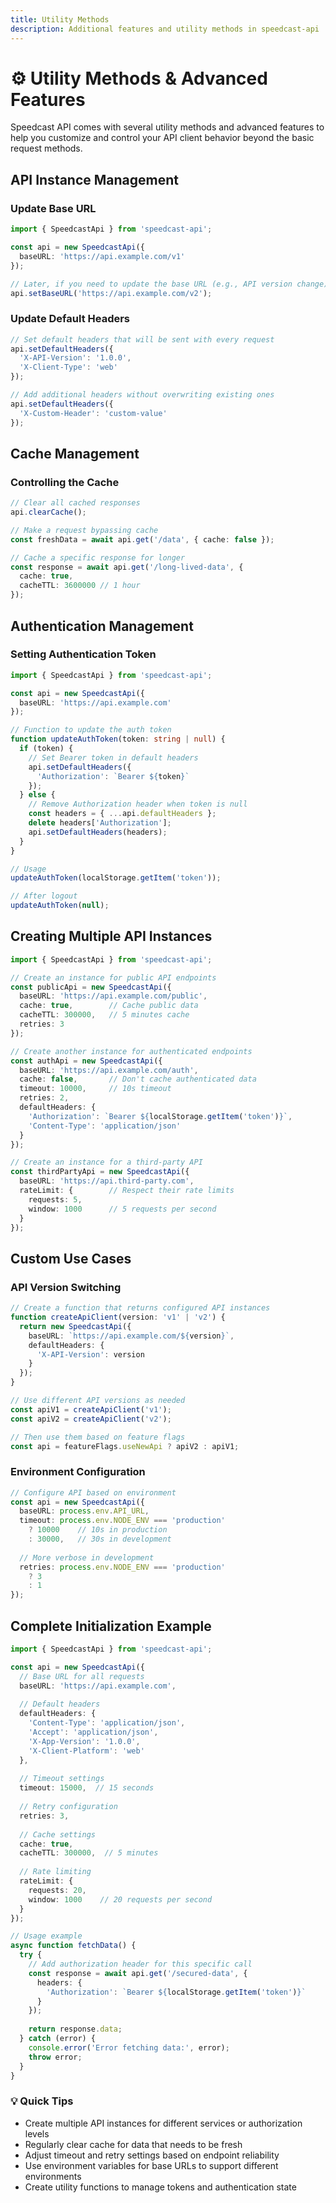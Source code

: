 ```yaml
---
title: Utility Methods
description: Additional features and utility methods in speedcast-api
---
```


# ⚙️ Utility Methods & Advanced Features

<div className="bg-gradient-to-r from-slate-50 to-gray-50 p-4 rounded-lg border border-slate-200 mb-6">
  <p className="text-slate-800 font-medium">Speedcast API comes with several utility methods and advanced features to help you customize and control your API client behavior beyond the basic request methods.</p>
</div>

## API Instance Management

<div className="grid grid-cols-1 md:grid-cols-2 gap-6 my-6">
  <div className="bg-white p-6 rounded-lg border border-gray-200 shadow-sm">
    <h3 className="text-lg font-semibold mb-3">Update Base URL</h3>
    
```typescript
import { SpeedcastApi } from 'speedcast-api';

const api = new SpeedcastApi({
  baseURL: 'https://api.example.com/v1'
});

// Later, if you need to update the base URL (e.g., API version change)
api.setBaseURL('https://api.example.com/v2');
```
  </div>

  <div className="bg-white p-6 rounded-lg border border-gray-200 shadow-sm">
    <h3 className="text-lg font-semibold mb-3">Update Default Headers</h3>
    
```typescript
// Set default headers that will be sent with every request
api.setDefaultHeaders({
  'X-API-Version': '1.0.0',
  'X-Client-Type': 'web'
});

// Add additional headers without overwriting existing ones
api.setDefaultHeaders({
  'X-Custom-Header': 'custom-value'
});
```
  </div>
</div>

## Cache Management

<div className="bg-white p-6 rounded-lg border-l-4 border-blue-500 shadow-sm my-6">
  <h3 className="text-lg font-semibold mb-3">Controlling the Cache</h3>
  
```typescript
// Clear all cached responses
api.clearCache();

// Make a request bypassing cache
const freshData = await api.get('/data', { cache: false });

// Cache a specific response for longer
const response = await api.get('/long-lived-data', {
  cache: true,
  cacheTTL: 3600000 // 1 hour
});
```
</div>

## Authentication Management

<div className="bg-white p-6 rounded-lg border border-gray-200 shadow-sm my-6">
  <h3 className="text-lg font-semibold mb-3">Setting Authentication Token</h3>
  
```typescript
import { SpeedcastApi } from 'speedcast-api';

const api = new SpeedcastApi({
  baseURL: 'https://api.example.com'
});

// Function to update the auth token
function updateAuthToken(token: string | null) {
  if (token) {
    // Set Bearer token in default headers
    api.setDefaultHeaders({
      'Authorization': `Bearer ${token}`
    });
  } else {
    // Remove Authorization header when token is null
    const headers = { ...api.defaultHeaders };
    delete headers['Authorization'];
    api.setDefaultHeaders(headers);
  }
}

// Usage
updateAuthToken(localStorage.getItem('token'));

// After logout
updateAuthToken(null);
```
</div>

## Creating Multiple API Instances

<div className="bg-gradient-to-r from-purple-50 to-pink-50 p-6 rounded-lg border border-purple-200 my-6">

```typescript
import { SpeedcastApi } from 'speedcast-api';

// Create an instance for public API endpoints
const publicApi = new SpeedcastApi({
  baseURL: 'https://api.example.com/public',
  cache: true,        // Cache public data
  cacheTTL: 300000,   // 5 minutes cache
  retries: 3
});

// Create another instance for authenticated endpoints
const authApi = new SpeedcastApi({
  baseURL: 'https://api.example.com/auth',
  cache: false,       // Don't cache authenticated data
  timeout: 10000,     // 10s timeout
  retries: 2,
  defaultHeaders: {
    'Authorization': `Bearer ${localStorage.getItem('token')}`,
    'Content-Type': 'application/json'
  }
});

// Create an instance for a third-party API
const thirdPartyApi = new SpeedcastApi({
  baseURL: 'https://api.third-party.com',
  rateLimit: {        // Respect their rate limits
    requests: 5,
    window: 1000      // 5 requests per second
  }
});
```
</div>

## Custom Use Cases

<div className="grid grid-cols-1 md:grid-cols-2 gap-6 my-6">
  <div className="bg-white p-6 rounded-lg border-l-4 border-green-500 shadow-sm">
    <h3 className="text-lg font-semibold mb-3">API Version Switching</h3>
    
```typescript
// Create a function that returns configured API instances
function createApiClient(version: 'v1' | 'v2') {
  return new SpeedcastApi({
    baseURL: `https://api.example.com/${version}`,
    defaultHeaders: {
      'X-API-Version': version
    }
  });
}

// Use different API versions as needed
const apiV1 = createApiClient('v1');
const apiV2 = createApiClient('v2');

// Then use them based on feature flags
const api = featureFlags.useNewApi ? apiV2 : apiV1;
```
  </div>

  <div className="bg-white p-6 rounded-lg border-l-4 border-amber-500 shadow-sm">
    <h3 className="text-lg font-semibold mb-3">Environment Configuration</h3>
    
```typescript
// Configure API based on environment
const api = new SpeedcastApi({
  baseURL: process.env.API_URL,
  timeout: process.env.NODE_ENV === 'production' 
    ? 10000    // 10s in production
    : 30000,   // 30s in development
  
  // More verbose in development
  retries: process.env.NODE_ENV === 'production'
    ? 3
    : 1
});
```
  </div>
</div>

## Complete Initialization Example

<div className="bg-white p-6 rounded-lg border border-gray-200 shadow-sm my-6">

```typescript
import { SpeedcastApi } from 'speedcast-api';

const api = new SpeedcastApi({
  // Base URL for all requests
  baseURL: 'https://api.example.com',
  
  // Default headers
  defaultHeaders: {
    'Content-Type': 'application/json',
    'Accept': 'application/json',
    'X-App-Version': '1.0.0',
    'X-Client-Platform': 'web'
  },
  
  // Timeout settings
  timeout: 15000,  // 15 seconds
  
  // Retry configuration
  retries: 3,
  
  // Cache settings
  cache: true,
  cacheTTL: 300000,  // 5 minutes
  
  // Rate limiting
  rateLimit: {
    requests: 20,
    window: 1000    // 20 requests per second
  }
});

// Usage example
async function fetchData() {
  try {
    // Add authorization header for this specific call
    const response = await api.get('/secured-data', {
      headers: {
        'Authorization': `Bearer ${localStorage.getItem('token')}`
      }
    });
    
    return response.data;
  } catch (error) {
    console.error('Error fetching data:', error);
    throw error;
  }
}
```
</div>

<div className="bg-gray-50 p-4 rounded-lg border border-gray-200 my-6">
  <h3 className="text-lg font-semibold mb-2">💡 Quick Tips</h3>
  <ul className="list-disc pl-6 space-y-1">
    <li>Create multiple API instances for different services or authorization levels</li>
    <li>Regularly clear cache for data that needs to be fresh</li>
    <li>Adjust timeout and retry settings based on endpoint reliability</li>
    <li>Use environment variables for base URLs to support different environments</li>
    <li>Create utility functions to manage tokens and authentication state</li>
  </ul>
</div>
